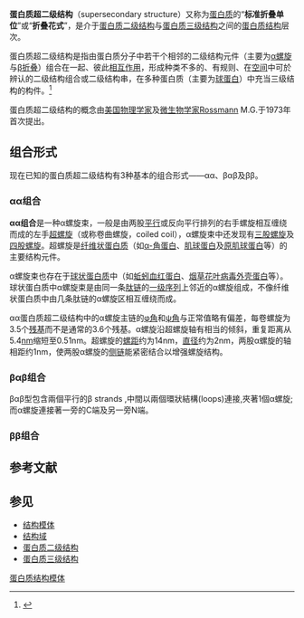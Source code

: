 '''蛋白质超二级结构'''（supersecondary structure）又称为[[蛋白质|蛋白质]]的“'''标准折叠单位'''”或“'''折叠花式'''”，是介于[[蛋白质二级结构|蛋白质二级结构]]与[[蛋白质三级结构|蛋白质三级结构]]之间的[[蛋白质结构|蛋白质结构]]层次。

蛋白质超二级结构是指由蛋白质分子中若干个相邻的二级结构元件（主要为[[α螺旋|α螺旋]]与[[β折叠|β折叠]]）组合在一起、彼此[[相互作用|相互作用]]，形成种类不多的、有规则、在[[空间|空间]]中可於辨认的二级结构组合或二级结构串，在多种蛋白质（主要为[[球蛋白|球蛋白]]）中充当三级结构的构件。<ref>{{Cite book | author = 王镜岩、朱圣庚、徐长法 | title = 生物化学（笫三版）（上） | url = https://archive.org/details/shengwuhuaxue0000unse_f0h4 | location = 北京市西城区德外大街4号 | publisher = 高等教育出版社 | date = 2004年8月 | pages = 220页 |ISBN = 7-04-011088-1 | accessdate = 2011年1月25日 | language= 中文 }}</ref>

蛋白质超二级结构的概念由[[美国|美国]][[物理学|物理学家]]及[[微生物学|微生物学家]]Rossmann M.G.于1973年首次提出。

==组合形式==
现在已知的蛋白质超二级结构有3种基本的组合形式——αα、βαβ及ββ。
===αα组合===
'''αα组合'''是一种α螺旋束，一般是由两股[[平行|平行]]或反向平行排列的右手螺旋相互缠绕而成的左手[[超螺旋|超螺旋]]（或称卷曲螺旋，coiled coil），α螺旋束中还发现有[[三股螺旋|三股螺旋]]及[[四股螺旋|四股螺旋]]。超螺旋是[[纤维状蛋白质|纤维状蛋白质]]（如[[α-角蛋白|α-角蛋白]]、[[肌球蛋白|肌球蛋白]]及[[原肌球蛋白|原肌球蛋白]]等）的主要结构元件。

α螺旋束也存在于[[球状蛋白质|球状蛋白质]]中（如[[蚯蚓血红蛋白|蚯蚓血红蛋白]]、[[烟草花叶病毒外壳蛋白|烟草花叶病毒外壳蛋白]]等）。球状蛋白质中α螺旋束是由同一条[[肽链|肽链]]的[[蛋白质一级结构|一级序列]]上邻近的α螺旋组成，不像纤维状蛋白质中由几条肽链的α螺旋区相互缠绕而成。

αα蛋白质超二级结构中的α螺旋主链的[[φ角|φ角]]和[[ψ角|ψ角]]与正常值略有偏差，每卷螺旋为3.5个[[残基|残基]]而不是通常的3.6个残基。α螺旋沿超螺旋轴有相当的倾斜，重复距离从5.4[[纳米|nm]]缩短至0.51nm。超螺旋的[[螺距|螺距]]约为14nm，[[直径|直径]]约为2nm，两股α螺旋的轴相距约1nm，使两股α螺旋的[[侧链|侧链]]能紧密结合以增强螺旋结构。
===βαβ组合===
βαβ型包含兩個平行的β strands ,中間以兩個環狀結構(loops)連接,夾著1個α螺旋;而α螺旋連接著一旁的C端及另一旁N端。

===ββ组合===

==参考文献==
{{reflist}}

==参见==
{{Portal box|分子与细胞生物学|生物学}}
* [[结构模体|结构模体]]
* [[结构域|结构域]]
* [[蛋白质二级结构|蛋白质二级结构]]
* [[蛋白质三级结构|蛋白质三级结构]]

{{蛋白质超二级结构}}
{{生物分子结构}}

[[Category:蛋白质结构模体|]]